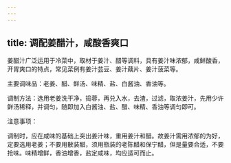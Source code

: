 ```yaml
---
---
---
```

title: 调配姜醋汁，咸酸香爽口
---




姜醋汁广泛运用于冷菜中，取材于姜汁、醋等调料，具有姜汁味浓郁，咸鲜酸香，开胃爽口的特点，常见菜例有姜汁芸豆、姜汁藕片、姜汁菠菜等。

主要调味品：老姜、醋、鲜汤、味精、盐、白酱油、香油等。

调制方法：选用老姜洗干净，捣蓉，再兑入水，去渣，过滤，取浓姜汁，先用少许鲜汤稀释，并调匀，随即加入白酱油、盐、醋、味精、香油等调匀即可。

注意事项：

调制时，应在咸味的基础上突出姜汁味，重用姜汁和醋。故姜汁需用浓郁的为好，定要选用老姜；不要用散装醋，须用瓶装的老陈醋和保宁醋，但是量要合适，不要抢味。味精增鲜，香油增香，盐定咸味，均应适可而止。